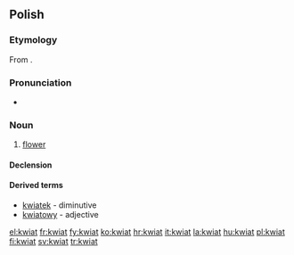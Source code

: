 ==Polish==

===Etymology===
From {{proto|Slavic|květъ|lang=pl}}.

===Pronunciation===
* {{IPA|[kfʲat]|lang=pl}}

===Noun===
{{infl|pl|noun|g=m}}

# [[flower]]

====Declension====
{{pl-decl-noun
|kwiat|kwiaty
|kwiatu|kwiatów
|kwiatowi/kwiatu|kwiatom
|kwiat|kwiaty
|kwiatem|kwiatami
|kwiecie|kwiatach
|kwiecie|kwiaty
}}

====Derived terms====
* [[kwiatek]] - diminutive
* [[kwiatowy]] - adjective

[[el:kwiat]]
[[fr:kwiat]]
[[fy:kwiat]]
[[ko:kwiat]]
[[hr:kwiat]]
[[it:kwiat]]
[[la:kwiat]]
[[hu:kwiat]]
[[pl:kwiat]]
[[fi:kwiat]]
[[sv:kwiat]]
[[tr:kwiat]]